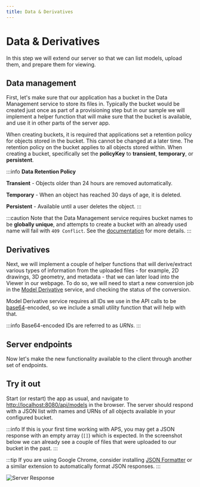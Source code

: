 ```yaml
---
title: Data & Derivatives
---
```





# Data & Derivatives

In this step we will extend our server so that we can list models, upload them,
and prepare them for viewing.

## Data management

First, let's make sure that our application has a bucket in the Data Management service
to store its files in. Typically the bucket would be created just once as part of a provisioning
step but in our sample we will implement a helper function that will make sure that the bucket
is available, and use it in other parts of the server app.

When creating buckets, it is required that applications set a retention policy for objects stored in the bucket. This cannot be changed at a later time. The retention policy on the bucket applies to all objects stored within. When creating a bucket, specifically set the **policyKey** to **transient**, **temporary**, or **persistent**.

:::info
**Data Retention Policy**

**Transient** - Objects older than 24 hours are removed automatically.

**Temporary** - When an object has reached 30 days of age, it is deleted.

**Persistent** - Available until a user deletes the object.
:::

<EnvTabs NodeJsVsCode={NodeJsVsCodeData} DotNetVsCode={DotNetData} DotNetVs2022={DotNetData} />

:::caution
Note that the Data Management service requires bucket names to be **globally unique**,
and attempts to create a bucket with an already used name will fail with `409 Conflict`.
See the [documentation](https://aps.autodesk.com/en/docs/data/v2/reference/http/buckets-POST)
for more details.
:::

## Derivatives

Next, we will implement a couple of helper functions that will derive/extract various types of information
from the uploaded files - for example, 2D drawings, 3D geometry, and metadata - that we can later load
into the Viewer in our webpage. To do so, we will need to start a new conversion job
in the [Model Derivative](https://aps.autodesk.com/en/docs/model-derivative/v2/developers_guide/overview)
service, and checking the status of the conversion.

Model Derivative service requires all IDs we use in the API calls to be [base64](https://wikipedia.org/wiki/Base64)-encoded,
so we include a small utility function that will help with that.

:::info
Base64-encoded IDs are referred to as _URNs_.
:::

<EnvTabs NodeJsVsCode={NodeJsVsCodeDerivatives} DotNetVsCode={DotNetDerivatives} DotNetVs2022={DotNetDerivatives} />

## Server endpoints

Now let's make the new functionality available to the client through another
set of endpoints.

<EnvTabs NodeJsVsCode={NodeJsVsCodeEndpoints} DotNetVsCode={DotNetEndpoints} DotNetVs2022={DotNetEndpoints} />

## Try it out

Start (or restart) the app as usual, and navigate to [http://localhost:8080/api/models](http://localhost:8080/api/models)
in the browser. The server should respond with a JSON list with names and URNs of all objects
available in your configured bucket.

:::info
If this is your first time working with APS, you may get a JSON response
with an empty array (`[]`) which is expected. In the screenshot below we can
already see a couple of files that were uploaded to our bucket in the past.
:::

:::tip
If you are using Google Chrome, consider installing [JSON Formatter](https://chrome.google.com/webstore/detail/json-formatter/bcjindcccaagfpapjjmafapmmgkkhgoa?hl=en)
or a similar extension to automatically format JSON responses.
:::

![Server Response](./_shared/data-response.webp)
